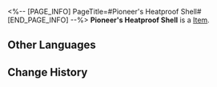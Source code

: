 <%-- [PAGE_INFO]
PageTitle=#Pioneer's Heatproof Shell#
[END_PAGE_INFO] --%>
{{Item Infobox
|id          = 41171
|image       = Item Pioneer's Heatproof Shell.png
|type        = 
|invCategory = Relics
|rarity      = 3
|effect      = 
|description = A heavy diving helmet in a style common in Orkron. Through the small porthole, one can only see the unbearable and endless expanse of darkness.
|source1     = [[Cavern of Corrosion: The Reverie (Dreamscape)]]
}}
'''Pioneer's Heatproof Shell''' is a [[Item]].

==Other Languages==
{{Other Languages
|en   = Pioneer's Heatproof Shell
|zhs  = 先驱的绝热围壳
|zht  = 先驅的絕熱圍殼
|ja   = 先駆者の断熱ヘルメット
|ko   = 선구자의 단열 헬멧
|es   = Casco térmico de la pionera
|fr   = Casque d'exploratrice résistant à la chaleur
|ru   = Теплоизоляционный шлем первооткрывателя
|th   = Pioneer's Heatproof Shell
|vi   = Vỏ Cách Nhiệt Tiên Phong
|de   = Hitzefester Panzer der Pionierin
|id   = Pioneer's Heatproof Shell
|pt   = Casca à Prova de Fogo da Pioneira
}}

==Change History==
{{Change History|2.0}}